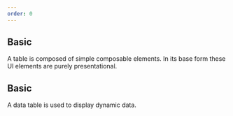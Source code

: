 ```yaml
---
order: 0
---
```



## Basic

A table is composed of simple composable elements. In its base form these UI elements are purely presentational.

<Example Component={BasicAKTableExample} packageName="@atlaskit/table" />

## Basic

A data table is used to display dynamic data.

<Example Component={AKTableExample} packageName="@atlaskit/table" />

